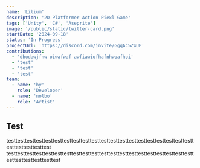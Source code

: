 ```yaml
---
name: 'Lilium'
description: '2D Platformer Action Piexl Game'
tags: ['Unity', 'C#', 'Aseprite']
image: '/public/static/twitter-card.png'
startDate: '2024-09-18'
status: 'In Progress'
projectUrl: 'https://discord.com/invite/GgqAc5Z4UP'
contributions:
  - 'dhodawjfnw oiwafwaf awfiawiofhafnhwoafhoi'
  - 'test'
  - 'test'
  - 'test'
team:
  - name: 'hy'
    role: 'Developer'
  - name: 'nolbo'
    role: 'Artist'
---
```


## Test

testtesttesttesttesttesttesttesttesttesttesttesttesttesttesttesttesttesttesttesttesttesttesttesttest
testtesttesttesttesttesttesttesttesttesttesttesttesttesttesttesttesttesttesttesttesttesttesttesttesttest
